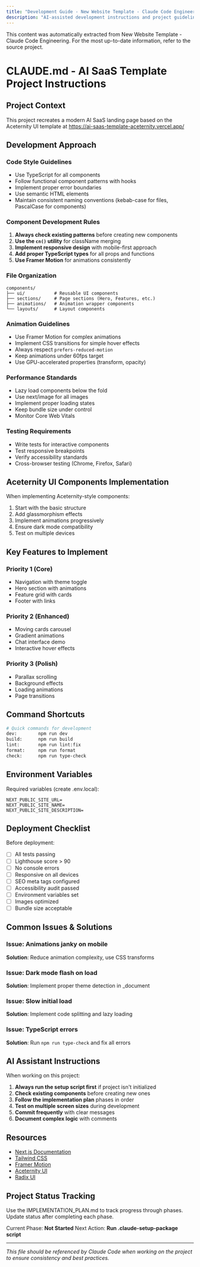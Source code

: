 ```yaml
---
title: "Development Guide - New Website Template - Claude Code Engineering"
description: "AI-assisted development instructions and project guidelines"
---
```


<Info>
This content was automatically extracted from New Website Template - Claude Code Engineering.
For the most up-to-date information, refer to the source project.
</Info>

# CLAUDE.md - AI SaaS Template Project Instructions

## Project Context
This project recreates a modern AI SaaS landing page based on the Aceternity UI template at https://ai-saas-template-aceternity.vercel.app/

## Development Approach

### Code Style Guidelines
- Use TypeScript for all components
- Follow functional component patterns with hooks
- Implement proper error boundaries
- Use semantic HTML elements
- Maintain consistent naming conventions (kebab-case for files, PascalCase for components)

### Component Development Rules
1. **Always check existing patterns** before creating new components
2. **Use the `cn()` utility** for className merging
3. **Implement responsive design** with mobile-first approach
4. **Add proper TypeScript types** for all props and functions
5. **Use Framer Motion** for animations consistently

### File Organization
```
components/
├── ui/           # Reusable UI components
├── sections/     # Page sections (Hero, Features, etc.)
├── animations/   # Animation wrapper components
└── layouts/      # Layout components
```

### Animation Guidelines
- Use Framer Motion for complex animations
- Implement CSS transitions for simple hover effects
- Always respect `prefers-reduced-motion`
- Keep animations under 60fps target
- Use GPU-accelerated properties (transform, opacity)

### Performance Standards
- Lazy load components below the fold
- Use next/image for all images
- Implement proper loading states
- Keep bundle size under control
- Monitor Core Web Vitals

### Testing Requirements
- Write tests for interactive components
- Test responsive breakpoints
- Verify accessibility standards
- Cross-browser testing (Chrome, Firefox, Safari)

## Aceternity UI Components Implementation

When implementing Aceternity-style components:
1. Start with the basic structure
2. Add glassmorphism effects
3. Implement animations progressively
4. Ensure dark mode compatibility
5. Test on multiple devices

## Key Features to Implement

### Priority 1 (Core)
- Navigation with theme toggle
- Hero section with animations
- Feature grid with cards
- Footer with links

### Priority 2 (Enhanced)
- Moving cards carousel
- Gradient animations
- Chat interface demo
- Interactive hover effects

### Priority 3 (Polish)
- Parallax scrolling
- Background effects
- Loading animations
- Page transitions

## Command Shortcuts

```bash
# Quick commands for development
dev:        npm run dev
build:      npm run build
lint:       npm run lint:fix
format:     npm run format
check:      npm run type-check
```

## Environment Variables

Required variables (create .env.local):
```
NEXT_PUBLIC_SITE_URL=
NEXT_PUBLIC_SITE_NAME=
NEXT_PUBLIC_SITE_DESCRIPTION=
```

## Deployment Checklist

Before deployment:
- [ ] All tests passing
- [ ] Lighthouse score > 90
- [ ] No console errors
- [ ] Responsive on all devices
- [ ] SEO meta tags configured
- [ ] Accessibility audit passed
- [ ] Environment variables set
- [ ] Images optimized
- [ ] Bundle size acceptable

## Common Issues & Solutions

### Issue: Animations janky on mobile
**Solution**: Reduce animation complexity, use CSS transforms

### Issue: Dark mode flash on load
**Solution**: Implement proper theme detection in _document

### Issue: Slow initial load
**Solution**: Implement code splitting and lazy loading

### Issue: TypeScript errors
**Solution**: Run `npm run type-check` and fix all errors

## AI Assistant Instructions

When working on this project:
1. **Always run the setup script first** if project isn't initialized
2. **Check existing components** before creating new ones
3. **Follow the implementation plan** phases in order
4. **Test on multiple screen sizes** during development
5. **Commit frequently** with clear messages
6. **Document complex logic** with comments

## Resources

- [Next.js Documentation](https://nextjs.org/docs)
- [Tailwind CSS](https://tailwindcss.com/docs)
- [Framer Motion](https://www.framer.com/motion/)
- [Aceternity UI](https://ui.aceternity.com/)
- [Radix UI](https://www.radix-ui.com/)

## Project Status Tracking

Use the IMPLEMENTATION_PLAN.md to track progress through phases. Update status after completing each phase.

Current Phase: **Not Started**
Next Action: **Run .claude-setup-package script**

---

*This file should be referenced by Claude Code when working on the project to ensure consistency and best practices.*